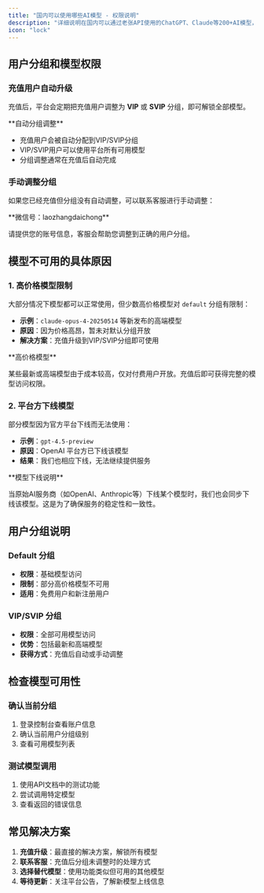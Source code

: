 ```yaml
---
title: "国内可以使用哪些AI模型 - 权限说明"
description: "详细说明在国内可以通过老张API使用的ChatGPT、Claude等200+AI模型，以及如何解锁全部模型权限"
icon: "lock"
---
```


## 用户分组和模型权限

### 充值用户自动升级

充值后，平台会定期把充值用户调整为 **VIP** 或 **SVIP** 分组，即可解锁全部模型。

<Info>
**自动分组调整**

- 充值用户会被自动分配到VIP/SVIP分组
- VIP/SVIP用户可以使用平台所有可用模型
- 分组调整通常在充值后自动完成
</Info>

### 手动调整分组

如果您已经充值但分组没有自动调整，可以联系客服进行手动调整：

<Card title="联系客服" icon="message-circle">
**微信号：laozhangdaichong**

请提供您的账号信息，客服会帮助您调整到正确的用户分组。
</Card>

## 模型不可用的具体原因

### 1. 高价格模型限制

大部分情况下模型都可以正常使用，但少数高价格模型对 `default` 分组有限制：

- **示例**：`claude-opus-4-20250514` 等新发布的高端模型
- **原因**：因为价格高昂，暂未对默认分组开放
- **解决方案**：充值升级到VIP/SVIP分组即可使用

<Warning>
**高价格模型**

某些最新或高端模型由于成本较高，仅对付费用户开放。充值后即可获得完整的模型访问权限。
</Warning>

### 2. 平台方下线模型

部分模型因为官方平台下线而无法使用：

- **示例**：`gpt-4.5-preview` 
- **原因**：OpenAI 平台方已下线该模型
- **结果**：我们也相应下线，无法继续提供服务

<Info>
**模型下线说明**

当原始AI服务商（如OpenAI、Anthropic等）下线某个模型时，我们也会同步下线该模型。这是为了确保服务的稳定性和一致性。
</Info>

## 用户分组说明

### Default 分组
- **权限**：基础模型访问
- **限制**：部分高价格模型不可用
- **适用**：免费用户和新注册用户

### VIP/SVIP 分组
- **权限**：全部可用模型访问
- **优势**：包括最新和高端模型
- **获得方式**：充值后自动或手动调整

## 检查模型可用性

### 确认当前分组
1. 登录控制台查看账户信息
2. 确认当前用户分组级别
3. 查看可用模型列表

### 测试模型调用
1. 使用API文档中的测试功能
2. 尝试调用特定模型
3. 查看返回的错误信息

## 常见解决方案

1. **充值升级**：最直接的解决方案，解锁所有模型
2. **联系客服**：充值后分组未调整时的处理方式
3. **选择替代模型**：使用功能类似但可用的其他模型
4. **等待更新**：关注平台公告，了解新模型上线信息